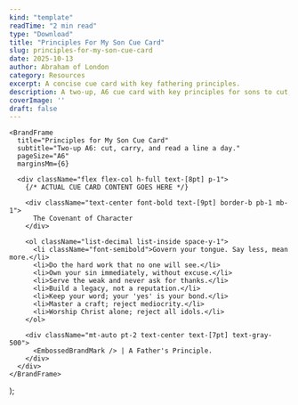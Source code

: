 ```yaml
---
kind: "template"
readTime: "2 min read"
type: "Download"
title: "Principles For My Son Cue Card"
slug: principles-for-my-son-cue-card
date: 2025-10-13
author: Abraham of London
category: Resources
excerpt: A concise cue card with key fathering principles.
description: A two-up, A6 cue card with key principles for sons to cut, carry, and read daily.
coverImage: ''
draft: false
---
```



    <BrandFrame
      title="Principles for My Son Cue Card"
      subtitle="Two-up A6: cut, carry, and read a line a day."
      pageSize="A6"
      marginsMm={6}

> 
      <div className="flex flex-col h-full text-[8pt] p-1">
        {/* ACTUAL CUE CARD CONTENT GOES HERE */}

        <div className="text-center font-bold text-[9pt] border-b pb-1 mb-1">
          The Covenant of Character
        </div>

        <ol className="list-decimal list-inside space-y-1">
          <li className="font-semibold">Govern your tongue. Say less, mean more.</li>
          <li>Do the hard work that no one will see.</li>
          <li>Own your sin immediately, without excuse.</li>
          <li>Serve the weak and never ask for thanks.</li>
          <li>Build a legacy, not a reputation.</li>
          <li>Keep your word; your 'yes' is your bond.</li>
          <li>Master a craft; reject mediocrity.</li>
          <li>Worship Christ alone; reject all idols.</li>
        </ol>

        <div className="mt-auto pt-2 text-center text-[7pt] text-gray-500">
          <EmbossedBrandMark /> | A Father's Principle.
        </div>
      </div>
    </BrandFrame>
  );

